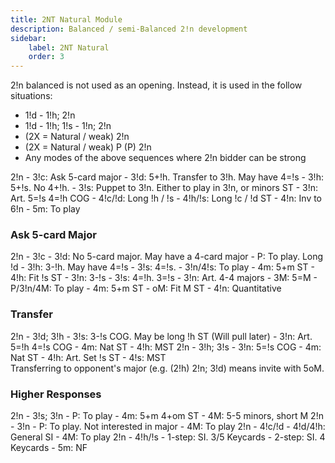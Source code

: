 ```yaml
---
title: 2NT Natural Module
description: Balanced / semi-Balanced 2!n development
sidebar:
    label: 2NT Natural
    order: 3
---
```



2!n balanced is not used as an opening. Instead, it is used in the follow situations:

- 1!d - 1!h; 2!n
- 1!d - 1!h; 1!s - 1!n; 2!n
- (2X = Natural / weak) 2!n
- (2X = Natural / weak) P (P) 2!n
- Any modes of the above sequences where 2!n bidder can be strong

<BiddingTree>
2!n
- 3!c: Ask 5-card major
- 3!d: 5+!h. Transfer to 3!h. May have 4=!s
- 3!h: 5+!s. No 4+!h.
- 3!s: Puppet to 3!n. Either to play in 3!n, or minors ST
- 3!n: Art. 5=!s 4=!h COG
- 4!c/!d: Long !h / !s
- 4!h/!s: Long !c / !d ST
- 4!n: Inv to 6!n
- 5m: To play
</BiddingTree>

### Ask 5-card Major

<BiddingTree>
2!n - 3!c
- 3!d: No 5-card major. May have a 4-card major
    - P: To play. Long !d
    - 3!h: 3-!h. May have 4=!s
        - 3!s: 4=!s.
            - 3!n/4!s: To play
            - 4m: 5+m ST
            - 4!h: Fit !s ST
        - 3!n: 3-!s
    - 3!s: 4=!h. 3=!s
    - 3!n: Art. 4-4 majors
- 3M: 5=M
    - P/3!n/4M: To play
    - 4m: 5+m ST
    - oM: Fit M ST
    - 4!n: Quantitative
</BiddingTree>

### Transfer

<BiddingTree>
2!n - 3!d; 3!h
- 3!s: 3-!s COG. May be long !h ST (Will pull later)
- 3!n: Art. 5=!h 4=!s COG
- 4m: Nat ST
- 4!h: MST
</BiddingTree>

<BiddingTree>
2!n - 3!h; 3!s
- 3!n: 5=!s COG
- 4m: Nat ST
- 4!h: Art. Set !s ST
- 4!s: MST
</BiddingTree>

<Aside type="note">
Transferring to opponent's major (e.g. (2!h) 2!n; 3!d) means invite with 5oM.
</Aside>

### Higher Responses

<BiddingTree>
2!n - 3!s; 3!n
- P: To play
- 4m: 5+m 4+om ST
- 4M: 5-5 minors, short M
</BiddingTree>

<BiddingTree>
2!n - 3!n
- P: To play. Not interested in major
- 4M: To play
</BiddingTree>

<BiddingTree>
2!n - 4!c/!d
- 4!d/4!h: General SI
- 4M: To play
</BiddingTree>

<BiddingTree>
2!n - 4!h/!s
- 1-step: SI. 3/5 Keycards
- 2-step: SI. 4 Keycards
- 5m: NF
</BiddingTree>
